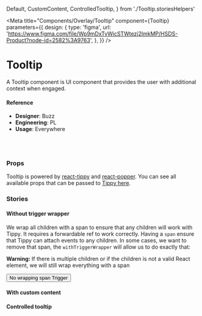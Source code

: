   Default,
  CustomContent,
  ControlledTooltip,
} from './Tooltip.storiesHelpers'

<Meta
  title="Components/Overlay/Tooltip"
  component={Tooltip}
  parameters={{
    design: {
      type: 'figma',
      url:
        'https://www.figma.com/file/Wp9mDxTvWicSTWtezj2ImkMP/HSDS-Product?node-id=2582%3A9763',
    },
  }}
/>

# Tooltip

A Tooltip component is UI component that provides the user with additional context when engaged.

<Canvas>
  <Story name="default">
    <Default />
  </Story>
</Canvas>

#### Reference

- **Designer**: Buzz
- **Engineering**: PL
- **Usage**: Everywhere

<br />
<br />

### Props

Tooltip is powered by [react-tippy](https://github.com/atomiks/tippyjs-react) and [react-popper](https://github.com/popperjs/react-popper). You can see all available props that can be passed to [Tippy here](https://atomiks.github.io/tippyjs/v6/all-props).

<ArgsTable of={Tooltip} />

### Stories

#### Without trigger wrapper

We wrap all children with a span to ensure that any children will work with Tippy.
It requires a forwardable ref to work correctly. Having a `span` ensure that Tippy can attach events to any children.
In some cases, we want to remove that span, the `withTriggerWrapper` will allow us to do exactly that:

**Warning:** If there is multiple children or if the children is not a valid React element, we will still wrap everything with a span

<Canvas>
  <Story name="without trigger wrapper">
    <div style={{ padding: '20%', textAlign: 'center' }}>
      <Tooltip title="Hello" withTriggerWrapper={false}>
        <button>No wrapping span Trigger</button>
      </Tooltip>
    </div>
  </Story>
</Canvas>

#### With custom content

<Canvas>
  <Story name="with custom content">
    <CustomContent />
  </Story>
</Canvas>

#### Controlled tooltip

<Canvas>
  <Story name="controlled tooltip">
    <ControlledTooltip />
  </Story>
</Canvas>
